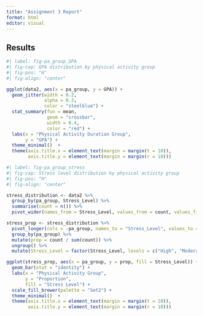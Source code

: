 ```yaml
---
title: "Assignment 3 Report"
format: html
editor: visual
---
```


## Results {#sec-report-results}

```r
#| label: fig-pa_group_GPA
#| fig-cap: GPA distribution by physical activity group
#| fig-pos: "H"
#| fig-align: "center"

ggplot(data2, aes(x = pa_group, y = GPA)) +
  geom_jitter(width = 0.2, 
              alpha = 0.3, 
              color = "steelblue") +
  stat_summary(fun = mean, 
               geom = "crossbar", 
               width = 0.4, 
               color = "red") +
  labs(x = "Physical Activity Duration Group",
       y = "GPA") +
  theme_minimal()  +
  theme(axis.title.x = element_text(margin = margin(t = 10)),
        axis.title.y = element_text(margin = margin(r = 10)))
```

```r
#| label: fig-pa_group_stress
#| fig-cap: Stress level distribution by physical activity group
#| fig-pos: "H"
#| fig-align: "center"

stress_distribution <- data2 %>%
  group_by(pa_group, Stress_Level) %>%
  summarise(count = n()) %>%
  pivot_wider(names_from = Stress_Level, values_from = count, values_fill = 0)

stress_prop <- stress_distribution %>%
  pivot_longer(cols = -pa_group, names_to = "Stress_Level", values_to = "count") %>%
  group_by(pa_group) %>%
  mutate(prop = count / sum(count)) %>%
  ungroup() %>%
  mutate(Stress_Level = factor(Stress_Level, levels = c("High", "Moderate", "Low")))

ggplot(stress_prop, aes(x = pa_group, y = prop, fill = Stress_Level)) +
  geom_bar(stat = "identity") +
  labs(x = "Physical Activity Group",
       y = "Proportion",
       fill = "Stress Level") +
  scale_fill_brewer(palette = "Set2") +
  theme_minimal()  +
  theme(axis.title.x = element_text(margin = margin(t = 10)),
        axis.title.y = element_text(margin = margin(r = 10)))
```
